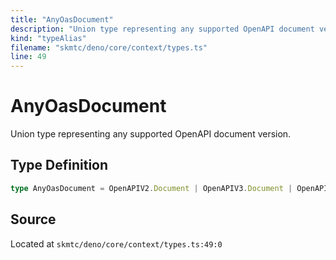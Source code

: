 ```yaml
---
title: "AnyOasDocument"
description: "Union type representing any supported OpenAPI document version."
kind: "typeAlias"
filename: "skmtc/deno/core/context/types.ts"
line: 49
---
```


# AnyOasDocument

Union type representing any supported OpenAPI document version.

## Type Definition

```typescript
type AnyOasDocument = OpenAPIV2.Document | OpenAPIV3.Document | OpenAPIV3_1.Document
```

## Source

Located at `skmtc/deno/core/context/types.ts:49:0`
